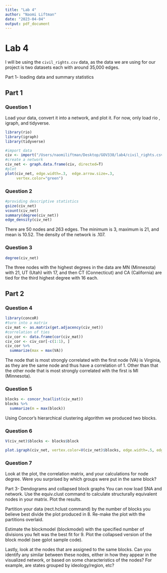 ```yaml
---
title: "Lab 4"
author: "Naomi Liftman"
date: "2023-04-04"
output: pdf_document
---
```

# Lab 4

I will be using the `civil_rights.csv` data, as the data we are using for our project is two datasets each with around 35,000 edges. 

Part 1- loading data and summary statistics

## Part 1
### Question 1
Load your data, convert it into a network, and plot it. For now, only load rio , igraph, and tidyverse.

```r
library(rio)
library(igraph)
library(tidyverse)
```

```r
#import data
civ <- import("/Users/naomiliftman/Desktop/GOV338/lab4/civil_rights.csv")
#create a network
civ_net <- graph.data.frame(civ, directed=T)
#plot
plot(civ_net, edge.width=.3,  edge.arrow.size=.3,
     vertex.color="green")
```


### Question 2
```r
#providing descriptive statistics
gsize(civ_net)
vcount(civ_net)
summary(degree(civ_net))
edge_density(civ_net)
```
There are 50 nodes and 263 edges. The minimum is 3, maximum is 21, and mean is 10.52. The density of the network is .107. 


### Question 3 
```r
degree(civ_net)
```
The three nodes with the highest degrees in the data are MN (Minnesota) with 21, UT (Utah) with 17, and then CT (Connecticut) and CA (California) are tied for the third highest degree with 16 each. 


## Part 2
### Question 4 
```r
library(concoR)
#turn into a matrix
civ_mat <- as.matrix(get.adjacency(civ_net))
#correlation of ties
civ_cor <- data.frame(cor(civ_mat)) 
civ_cor <- civ_cor[-c(1:1), ]
civ_cor %>% 
  summarize(max = max(VA))
```

The node that is most strongly correlated with the first node (VA) is Virginia, as they are the same node and thus have a correlation of 1. Other than that the other node that is most strongly correlated with the first is MI (Minnesota). 

### Question 5
```r
blocks <- concor_hca(list(civ_mat)) 
blocks %>% 
  summarize(m = max(block))
```

Using Concor's hierarchical clustering algorithm we produced two blocks.

### Question 6

```r
V(civ_net)$blocks <- blocks$block

plot.igraph(civ_net, vertex.color=V(civ_net)$blocks, edge.width=.5, edge.arrow.size=.3,      vertex.label.color="black")

```


### Question 7
Look at the plot, the correlation matrix, and your calculations for node degree. Were you surprised by which groups were put in the same block?

Part 3- Dendograms and collapsed block graphs
You can now load SNA and network. Use the equiv.clust command to calculate structurally equivalent nodes in your matrix. Plot the results.

Partition your data (rect.hclust command) by the number of blocks you believe best divide the plot produced in 8. Re-make the plot with the partitions overlaid.

Estimate the blockmodel (blockmodel) with the specified number of divisions you felt was the best fit for 9. Plot the collapsed version of the block model (see gplot sample code).

Lastly, look at the nodes that are assigned to the same blocks. Can you identify any similar between these nodes, either in how they appear in the visualized network, or based on some characteristics of the nodes? For example, are states grouped by ideology/region, etc?